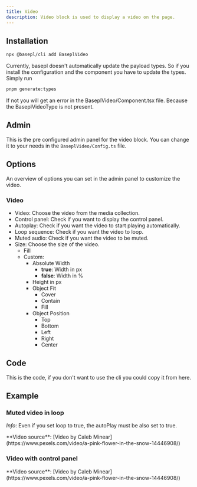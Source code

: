 ```yaml
---
title: Video
description: Video block is used to display a video on the page.
---
```


## Installation

```bash
npx @basepl/cli add BaseplVideo
```

Currently, basepl doesn't automatically update the payload types. So if you install the configuration and the component you have to update the types.
Simply run
```bash
pnpm generate:types
```

If not you will get an error in the BaseplVideo/Component.tsx file. Because the BaseplVideoType is not present.

## Admin

This is the pre configured admin panel for the video block.
You can change it to your needs in the `BaseplVideo/Config.ts` file.

<DocsImage imagePath='video-admin-layout.png' alt='Video settings in the admin panel.' />

## Options

An overview of options you can set in the admin panel to customize the video.

### Video 
- Video: Choose the video from the media collection.
- Control panel: Check if you want to display the control panel.
- Autoplay: Check if you want the video to start playing automatically.
- Loop sequence: Check if you want the video to loop. 
- Muted audio: Check if you want the video to be muted.
- Size: Choose the size of the video.
    - Fill
    - Custom: 
        - Absolute Width 
            - **true**: Width in px
            - **false**: Width in % 
        - Height in px
        - Object Fit 
            - Cover
            - Contain
            - Fill
        - Object Position
            - Top
            - Bottom
            - Left
            - Right
            - Center

## Code

This is the code, if you don't want to use the cli you could copy it from here.

<ConfigPreview name='BaseplVideo' description='A basic reusable block for the media collection only handling videos.' />

## Example

### Muted video in loop 

*Info*: Even if you set loop to true, the autoPlay must be also set to true.

<ComponentPreview name='video-loop-silent' description='A loop that will run in a loop without tone.' />
**Video source**: [Video by Caleb Minear](https://www.pexels.com/video/a-pink-flower-in-the-snow-14446908/)

### Video with control panel

<ComponentPreview name='video-control-panel' description='A video with a control panel.' />
**Video source**: [Video by Caleb Minear](https://www.pexels.com/video/a-pink-flower-in-the-snow-14446908/)